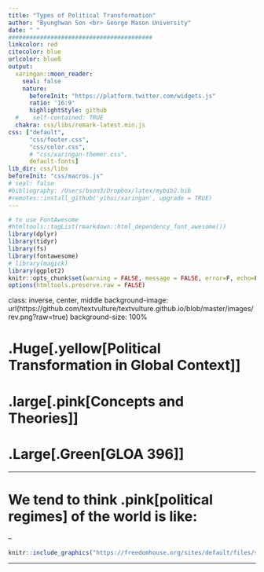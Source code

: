 ```yaml
---
title: "Types of Political Transformation"
author: "Byunghwan Son <br> George Mason University"
date: " "
#########################################
linkcolor: red
citecolor: blue
urlcolor: blueß
output: 
  xaringan::moon_reader:
    seal: false
    nature:
      beforeInit: "https://platform.twitter.com/widgets.js"
      ratio: '16:9'
      highlightStyle: github
  #    self-contained: TRUE
  chakra: css/libs/remark-latest.min.js
css: ["default", 
      "css/footer.css", 
      "css/color.css", 
      # "css/xaringan-themer.css",
      default-fonts]
lib_dir: css/libs
beforeInit: "css/macros.js"
# seal: false  
#bibliography: /Users/bson3/Dropbox/latex/mybib2.bib
#remotes::install_github('yihui/xaringan', upgrade = TRUE)
---
```


```r
# to use FontAwesome
#htmltools::tagList(rmarkdown::html_dependency_font_awesome())
library(dplyr)
library(tidyr)
library(fs)
library(fontawesome)
# library(magick)  
library(ggplot2)
knitr::opts_chunk$set(warning = FALSE, message = FALSE, error=F, echo=F)
options(htmltools.preserve.raw = FALSE)
```

class: inverse, center, middle
background-image: url(https://github.com/textvulture/textvulture.github.io/blob/master/images/rev.png?raw=true)
background-size: 100%

# .Huge[.yellow[Political Transformation in Global Context]]

# .large[.pink[Concepts and Theories]]

# .Large[.Green[GLOA 396]]

---

# We tend to think .pink[political regimes] of the world is like:

--

```r

knitr::include_graphics("https://freedomhouse.org/sites/default/files/styles/1200x630_fb_social_/public/2024-02/FITW_World_2024_Booklet%20graphics_Map_0.png")

```





---


